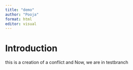 ```yaml
---
title: "demo"
author: "Pooja"
format: html
editor: visual
---
```


# Introduction 


this is a creation of a conflict and Now, we are in testbranch 

